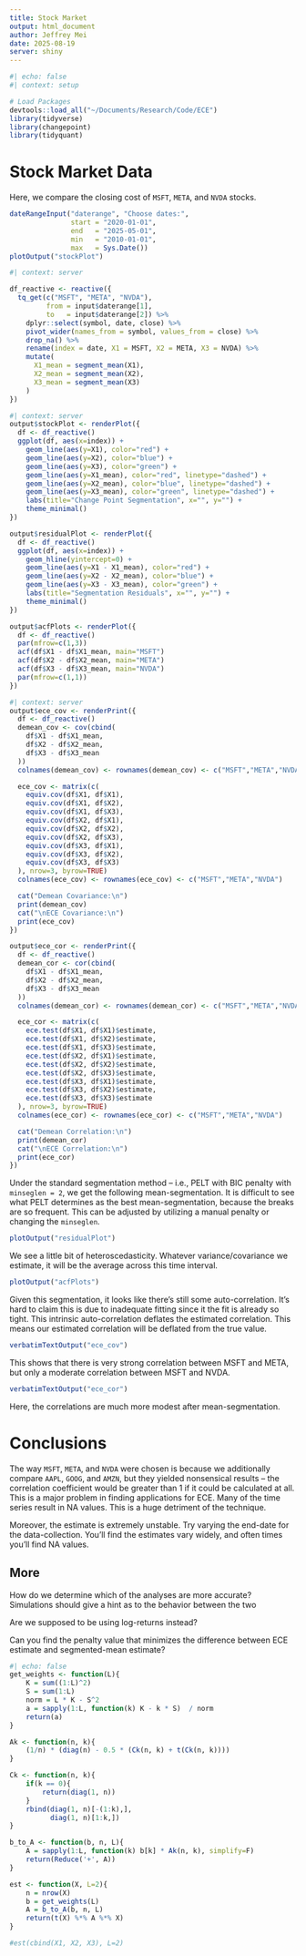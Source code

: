 ```yaml
---
title: Stock Market
output: html_document
author: Jeffrey Mei
date: 2025-08-19
server: shiny
---
```


```R
#| echo: false 
#| context: setup

# Load Packages
devtools::load_all("~/Documents/Research/Code/ECE")
library(tidyverse)
library(changepoint)
library(tidyquant)
```

# Stock Market Data
Here, we compare the closing cost of `MSFT`, `META`, and `NVDA` stocks. 

```R
dateRangeInput("daterange", "Choose dates:",
               start = "2020-01-01",
               end   = "2025-05-01",
               min   = "2010-01-01",
               max   = Sys.Date())
plotOutput("stockPlot")
```

```R
#| context: server

df_reactive <- reactive({
  tq_get(c("MSFT", "META", "NVDA"),
         from = input$daterange[1],
         to   = input$daterange[2]) %>%
    dplyr::select(symbol, date, close) %>%
    pivot_wider(names_from = symbol, values_from = close) %>%
    drop_na() %>%
    rename(index = date, X1 = MSFT, X2 = META, X3 = NVDA) %>%
    mutate(
      X1_mean = segment_mean(X1),
      X2_mean = segment_mean(X2),
      X3_mean = segment_mean(X3)
    )
})

#| context: server
output$stockPlot <- renderPlot({
  df <- df_reactive()
  ggplot(df, aes(x=index)) +
    geom_line(aes(y=X1), color="red") +
    geom_line(aes(y=X2), color="blue") +
    geom_line(aes(y=X3), color="green") +
    geom_line(aes(y=X1_mean), color="red", linetype="dashed") +
    geom_line(aes(y=X2_mean), color="blue", linetype="dashed") +
    geom_line(aes(y=X3_mean), color="green", linetype="dashed") +
    labs(title="Change Point Segmentation", x="", y="") +
    theme_minimal()
})

output$residualPlot <- renderPlot({
  df <- df_reactive()
  ggplot(df, aes(x=index)) +
    geom_hline(yintercept=0) +
    geom_line(aes(y=X1 - X1_mean), color="red") +
    geom_line(aes(y=X2 - X2_mean), color="blue") +
    geom_line(aes(y=X3 - X3_mean), color="green") +
    labs(title="Segmentation Residuals", x="", y="") +
    theme_minimal()
})

output$acfPlots <- renderPlot({
  df <- df_reactive()
  par(mfrow=c(1,3))
  acf(df$X1 - df$X1_mean, main="MSFT")
  acf(df$X2 - df$X2_mean, main="META")
  acf(df$X3 - df$X3_mean, main="NVDA")
  par(mfrow=c(1,1))
})

#| context: server
output$ece_cov <- renderPrint({
  df <- df_reactive()
  demean_cov <- cov(cbind(
    df$X1 - df$X1_mean,
    df$X2 - df$X2_mean,
    df$X3 - df$X3_mean
  ))
  colnames(demean_cov) <- rownames(demean_cov) <- c("MSFT","META","NVDA")

  ece_cov <- matrix(c(
    equiv.cov(df$X1, df$X1),
    equiv.cov(df$X1, df$X2),
    equiv.cov(df$X1, df$X3),
    equiv.cov(df$X2, df$X1),
    equiv.cov(df$X2, df$X2),
    equiv.cov(df$X2, df$X3),
    equiv.cov(df$X3, df$X1),
    equiv.cov(df$X3, df$X2),
    equiv.cov(df$X3, df$X3)
  ), nrow=3, byrow=TRUE)
  colnames(ece_cov) <- rownames(ece_cov) <- c("MSFT","META","NVDA")

  cat("Demean Covariance:\n")
  print(demean_cov)
  cat("\nECE Covariance:\n")
  print(ece_cov)
})

output$ece_cor <- renderPrint({
  df <- df_reactive()
  demean_cor <- cor(cbind(
    df$X1 - df$X1_mean,
    df$X2 - df$X2_mean,
    df$X3 - df$X3_mean
  ))
  colnames(demean_cor) <- rownames(demean_cor) <- c("MSFT","META","NVDA")

  ece_cor <- matrix(c(
    ece.test(df$X1, df$X1)$estimate,
    ece.test(df$X1, df$X2)$estimate,
    ece.test(df$X1, df$X3)$estimate,
    ece.test(df$X2, df$X1)$estimate,
    ece.test(df$X2, df$X2)$estimate,
    ece.test(df$X2, df$X3)$estimate,
    ece.test(df$X3, df$X1)$estimate,
    ece.test(df$X3, df$X2)$estimate,
    ece.test(df$X3, df$X3)$estimate
  ), nrow=3, byrow=TRUE)
  colnames(ece_cor) <- rownames(ece_cor) <- c("MSFT","META","NVDA")

  cat("Demean Correlation:\n")
  print(demean_cor)
  cat("\nECE Correlation:\n")
  print(ece_cor)
})
```


Under the standard segmentation method -- i.e., PELT with BIC penalty with `minseglen = 2`, we get the following mean-segmentation. It is difficult to see what PELT determines as the best mean-segmentation, because the breaks are so frequent. This can be adjusted by utilizing a manual penalty or changing the `minseglen`.

```R
plotOutput("residualPlot")
```

We see a little bit of heteroscedasticity. Whatever variance/covariance we estimate, it will be the average across this time interval.

```R
plotOutput("acfPlots")
```

Given this segmentation, it looks like there's still some auto-correlation. It's hard to claim this is due to inadequate fitting since it the fit is already so tight. This intrinsic auto-correlation deflates the estimated correlation. This means our estimated correlation will be deflated from the true value. 


```R
verbatimTextOutput("ece_cov")
```

This shows that there is very strong correlation between MSFT and META, but only a moderate correlation between MSFT and NVDA.

```R
verbatimTextOutput("ece_cor")
```
Here, the correlations are much more modest after mean-segmentation. 

# Conclusions
The way `MSFT`, `META`, and `NVDA` were chosen is because we additionally compare `AAPL`, `GOOG`, and `AMZN`, but they yielded nonsensical results -- the correlation coefficient would be greater than 1 if it could be calculated at all. This is a major problem in finding applications for ECE. Many of the time series result in NA values. This is a huge detriment of the technique. 

Moreover, the estimate is extremely unstable. Try varying the end-date for the data-collection. You'll find the estimates vary widely, and often times you'll find NA values. 


## More
How do we determine which of the analyses are more accurate? Simulations should give a hint as to the behavior between the two 

Are we supposed to be using log-returns instead? 

Can you find the penalty value that minimizes the difference between ECE estimate and segmented-mean estimate? 



```R
#| echo: false
get_weights <- function(L){
    K = sum((1:L)^2)
    S = sum(1:L)
    norm = L * K - S^2
    a = sapply(1:L, function(k) K - k * S)  / norm
    return(a)
}

Ak <- function(n, k){
    (1/n) * (diag(n) - 0.5 * (Ck(n, k) + t(Ck(n, k))))
}

Ck <- function(n, k){
    if(k == 0){
        return(diag(1, n))
    }
    rbind(diag(1, n)[-(1:k),], 
          diag(1, n)[1:k,])
}

b_to_A <- function(b, n, L){
    A = sapply(1:L, function(k) b[k] * Ak(n, k), simplify=F)
    return(Reduce('+', A))
}

est <- function(X, L=2){
    n = nrow(X)
    b = get_weights(L)
    A = b_to_A(b, n, L)
    return(t(X) %*% A %*% X)
}

#est(cbind(X1, X2, X3), L=2)

```


